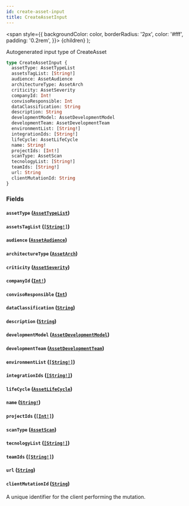 ```yaml
---
id: create-asset-input
title: CreateAssetInput
---
```


<span
style={{
      backgroundColor: color,
      borderRadius: '2px',
      color: '#fff',
      padding: '0.2rem',
    }}>
{children}
</span>
);

Autogenerated input type of CreateAsset

```graphql
type CreateAssetInput {
  assetType: AssetTypeList
  assetsTagList: [String!]
  audience: AssetAudience
  architectureType: AssetArch
  criticity: AssetSeverity
  companyId: Int!
  convisoResponsible: Int
  dataClassification: String
  description: String
  developmentModel: AssetDevelopmentModel
  developmentTeam: AssetDevelopmentTeam
  environmentList: [String!]
  integrationIds: [String!]
  lifeCycle: AssetLifeCycle
  name: String!
  projectIds: [Int!]
  scanType: AssetScan
  tecnologyList: [String!]
  teamIds: [String!]
  url: String
  clientMutationId: String
}
```

### Fields

#### `assetType` ([`AssetTypeList`](/api/enums/asset-type-list))

#### `assetsTagList` ([`[String!]`](/api/scalars/string))

#### `audience` ([`AssetAudience`](/api/enums/asset-audience))

#### `architectureType` ([`AssetArch`](/api/enums/asset-arch))

#### `criticity` ([`AssetSeverity`](/api/enums/asset-severity))

#### `companyId` ([`Int!`](/api/scalars/int))

#### `convisoResponsible` ([`Int`](/api/scalars/int))

#### `dataClassification` ([`String`](/api/scalars/string))

#### `description` ([`String`](/api/scalars/string))

#### `developmentModel` ([`AssetDevelopmentModel`](/api/enums/asset-development-model))

#### `developmentTeam` ([`AssetDevelopmentTeam`](/api/enums/asset-development-team))

#### `environmentList` ([`[String!]`](/api/scalars/string))

#### `integrationIds` ([`[String!]`](/api/scalars/string))

#### `lifeCycle` ([`AssetLifeCycle`](/api/enums/asset-life-cycle))

#### `name` ([`String!`](/api/scalars/string))

#### `projectIds` ([`[Int!]`](/api/scalars/int))

#### `scanType` ([`AssetScan`](/api/enums/asset-scan))

#### `tecnologyList` ([`[String!]`](/api/scalars/string))

#### `teamIds` ([`[String!]`](/api/scalars/string))

#### `url` ([`String`](/api/scalars/string))

#### `clientMutationId` ([`String`](/api/scalars/string))

A unique identifier for the client performing the mutation.
